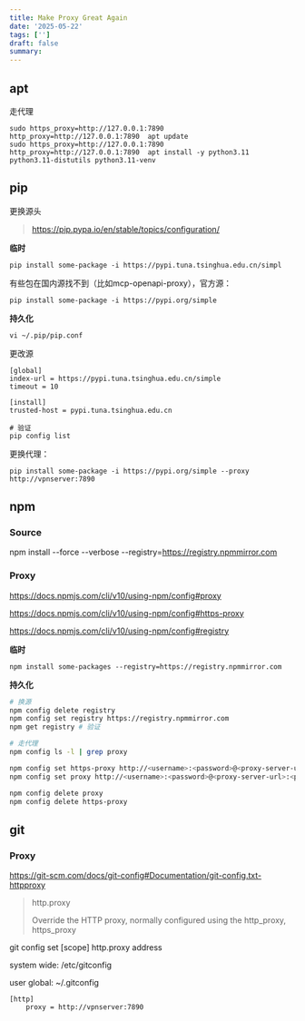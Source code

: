 ```yaml
---
title: Make Proxy Great Again
date: '2025-05-22'
tags: ['']
draft: false
summary:
---
```


## apt

走代理

```shell
sudo https_proxy=http://127.0.0.1:7890 http_proxy=http://127.0.0.1:7890  apt update
sudo https_proxy=http://127.0.0.1:7890 http_proxy=http://127.0.0.1:7890  apt install -y python3.11 python3.11-distutils python3.11-venv
```

## pip

更换源头

> https://pip.pypa.io/en/stable/topics/configuration/

**临时**

```shell
pip install some-package -i https://pypi.tuna.tsinghua.edu.cn/simpl
```

有些包在国内源找不到（比如mcp-openapi-proxy），官方源：

```shell
pip install some-package -i https://pypi.org/simple
```

**持久化**

```shell
vi ~/.pip/pip.conf
```

更改源
```
[global]
index-url = https://pypi.tuna.tsinghua.edu.cn/simple
timeout = 10

[install]
trusted-host = pypi.tuna.tsinghua.edu.cn
```

```shell
# 验证
pip config list
```

更换代理：

```shell
pip install some-package -i https://pypi.org/simple --proxy http://vpnserver:7890
```

## npm

### Source

npm install --force --verbose --registry=https://registry.npmmirror.com

### Proxy

https://docs.npmjs.com/cli/v10/using-npm/config#proxy

https://docs.npmjs.com/cli/v10/using-npm/config#https-proxy

https://docs.npmjs.com/cli/v10/using-npm/config#registry

**临时**

```shell
npm install some-packages --registry=https://registry.npmmirror.com
```

**持久化**

```sh
# 换源
npm config delete registry
npm config set registry https://registry.npmmirror.com
npm get registry # 验证

# 走代理
npm config ls -l | grep proxy

npm config set https-proxy http://<username>:<password>@<proxy-server-url>:<port>
npm config set proxy http://<username>:<password>@<proxy-server-url>:<port>

npm config delete proxy
npm config delete https-proxy
```

## git

### Proxy

https://git-scm.com/docs/git-config#Documentation/git-config.txt-httpproxy

> http.proxy
>
>   Override the HTTP proxy, normally configured using the http_proxy, https_proxy

git config set [scope] http.proxy address

system wide: /etc/gitconfig

user global: ~/.gitconfig

```
[http]
    proxy = http://vpnserver:7890
```
